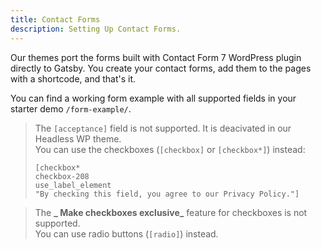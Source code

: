 ```yaml
---
title: Contact Forms
description: Setting Up Contact Forms.
---
```


Our themes port the forms built with Contact Form 7 WordPress plugin directly to Gatsby. You create your contact forms, add them to the pages with a shortcode, and that's it.

You can find a working form example with all supported fields in your starter demo `/form-example/`.

> The `[acceptance]` field is not supported. It is deacivated in our Headless WP theme.  
> You can use the checkboxes (`[checkbox]` or `[checkbox*]`) instead:
>
> ```
> [checkbox*
> checkbox-208
> use_label_element
> "By checking this field, you agree to our Privacy Policy."]
> ```

> The **_ Make checkboxes exclusive_** feature for checkboxes is not supported.  
> You can use radio buttons (`[radio]`) instead.

